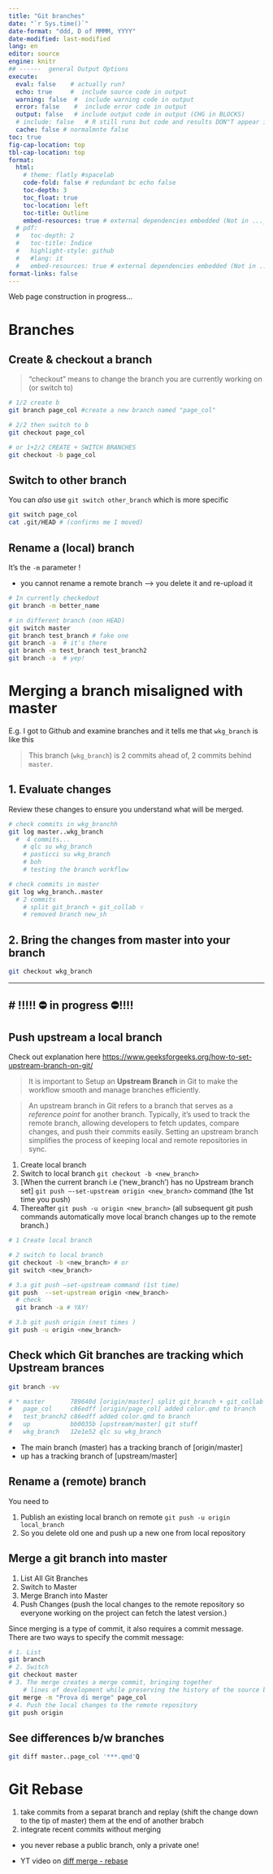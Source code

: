 ```yaml
---
title: "Git branches"
date: "`r Sys.time()`"
date-format: "ddd, D of MMMM, YYYY"
date-modified: last-modified
lang: en
editor: source
engine: knitr
## ------  general Output Options
execute:     
  eval: false    # actually run? 
  echo: true     #  include source code in output
  warning: false  #  include warning code in output
  error: false    #  include error code in output
  output: false   # include output code in output (CHG in BLOCKS)
  # include: false   # R still runs but code and results DON"T appear in output  
  cache: false # normalmnte false
toc: true
fig-cap-location: top
tbl-cap-location: top
format:
  html:
    # theme: flatly #spacelab
    code-fold: false # redundant bc echo false 
    toc-depth: 3
    toc_float: true
    toc-location: left
    toc-title: Outline
    embed-resources: true # external dependencies embedded (Not in ..._files/)
  # pdf:
  #   toc-depth: 2
  #   toc-title: Indice
  #   highlight-style: github
  #   #lang: it
  #   embed-resources: true # external dependencies embedded (Not in ..._files/)
format-links: false
---
```


::: {.callout-caution collapse="false"}
Web page construction in progress...
:::


 
# Branches

## Create & checkout a branch

> "checkout" means to change the branch you are currently working on (or switch to)

```bash
# 1/2 create b
git branch page_col #create a new branch named "page_col"

# 2/2 then switch to b
git checkout page_col

# or 1+2/2 CREATE + SWITCH BRANCHES
git checkout -b page_col  
```

<!-- Now I see   
![Git chekout branch](./img_tools/ck_branch.png){#fig-git_ck_b} -->

## Switch to other branch 
You can *also* use `git switch other_branch` which is more specific 

```bash
git switch page_col
cat .git/HEAD # (confirms me I moved)
```

## Rename a (local) branch
It's the `-m` parameter !

+ you cannot rename a remote branch --> you delete it and re-upload it 
```bash
# In currently checkedout 
git branch -m better_name

# in different branch (non HEAD)
git switch master
git branch test_branch # fake one 
git branch -a  # it's there
git branch -m test_branch test_branch2
git branch -a  # yep!

```


# Merging a branch misaligned with master 

E.g. I got to Github and examine branches and it tells me that `wkg_branch` is like this 

> This branch (`wkg_branch`) is 2 commits ahead of, 2 commits behind `master`.

## 1. Evaluate changes 
Review these changes to ensure you understand what will be merged.
```bash
# check commits in wkg_branchh 
git log master..wkg_branch
  #  4 commits...  
    # qlc su wkg_branch
    # pasticci su wkg_branch
    # boh
    # testing the branch workflow 

# check commits in master
git log wkg_branch..master
  # 2 commits 
    # split git_branch + git_collab ⑂
    # removed branch new_sh
```

## 2. Bring the changes from master into your branch 

```bash
git checkout wkg_branch
```


--- 

# !!!!! ⛔️ in progress ⛔️!!!! 
---

## Push upstream a local branch 

Check out explanation here [https://www.geeksforgeeks.org/how-to-set-upstream-branch-on-git/](https://www.geeksforgeeks.org/how-to-set-upstream-branch-on-git/)

> It is important to Setup an **Upstream Branch** in Git to make the workflow smooth and manage branches efficiently. 

> An upstream branch in Git refers to a branch that serves as a *reference point* for another branch. Typically, it’s used to track the remote branch, allowing developers to fetch updates, compare changes, and push their commits easily. Setting an upstream branch simplifies the process of keeping local and remote repositories in sync.

1.  Create local branch 
2.  Switch to local branch `git checkout -b <new_branch>`
3.  [When the current branch i.e (‘new_branch’) has no Upstream branch set] `git push –-set-upstream origin <new_branch>` command (the 1st time you push)
4.  Thereafter `git push -u origin <new_branch>` (all subsequent git push commands automatically move local branch changes up to the remote branch.)

```bash
# 1 Create local branch 

# 2 switch to local branch 
git checkout -b <new_branch> # or
git switch <new_branch> 

# 3.a git push –set-upstream command (1st time)
git push  --set-upstream origin <new_branch>
  # check 
  git branch -a # YAY!

# 3.b git push origin (nest times )
git push -u origin <new_branch>
```

## Check which Git branches are tracking which Upstream brances 

```bash
git branch -vv

# * master       789640d [origin/master] split git_branch + git_collab ⑂
#   page_col     c86edff [origin/page_col] added color.qmd to branch
#   test_branch2 c86edff added color.qmd to branch
#   up           bb0035b [upstream/master] git stuff
#   wkg_branch   12e1e52 qlc su wkg_branch
```

+ The main branch (master) has a tracking branch of [origin/master]
+ up has a tracking branch of [upstream/master]

## Rename a (remote) branch
You need to 

1. Publish an existing local branch on remote
`git push -u origin local_branch`
2. So you delete old one and push up a new one from local repository  

## Merge a git branch into master 

1. List All Git Branches
2. Switch to Master
3. Merge Branch into Master
4. Push Changes (push the local changes to the remote repository so everyone working on the project can fetch the latest version.)


::: {.callout-tip collapse="true"}
Since merging is a type of commit, it also requires a commit message. There are two ways to specify the commit message:
:::

```bash
# 1. List
git branch
# 2. Switch
git checkout master
# 3. The merge creates a merge commit, bringing together
    # lines of development while preserving the history of the source branch.
git merge -m "Prova di merge" page_col
# 4. Push the local changes to the remote repository
git push origin
```


## See differences b/w branches 

```bash
git diff master..page_col '***.qmd'Q
```


# Git Rebase 

1. take commits from a separat branch and replay (shift the change down to the tip of master) them at the end of another brabch
2. integrate recent commits without merging

* you never rebase a public branch, only a private one!
 

+ YT video on [diff merge - rebase](https://www.youtube.com/watch?v=zOnwgxiC0OA)





